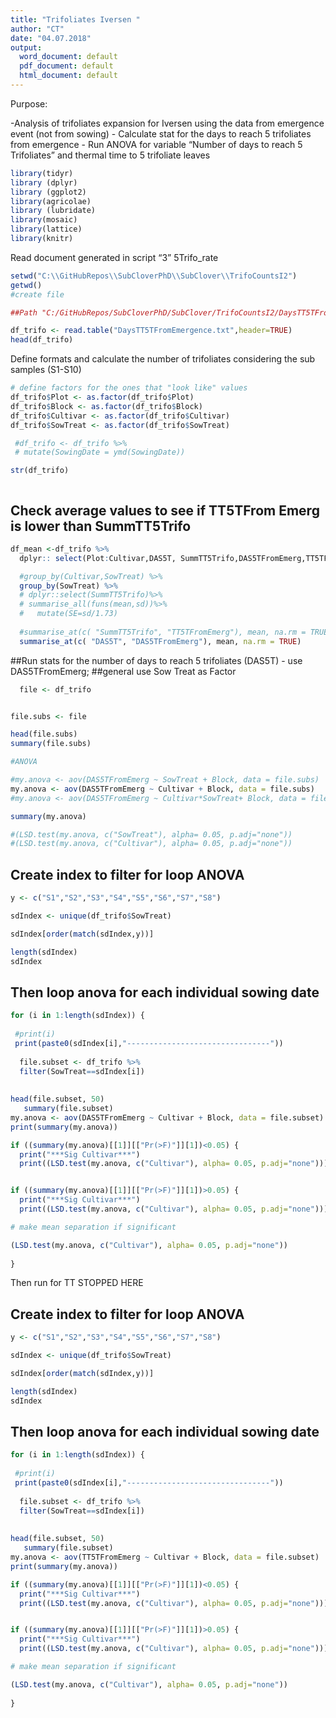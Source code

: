 ```yaml
---
title: "Trifoliates Iversen "
author: "CT"
date: "04.07.2018" 
output: 
  word_document: default
  pdf_document: default
  html_document: default
---
```


Purpose:

-Analysis of trifoliates expansion for Iversen using the data from emergence event (not from sowing) 
- Calculate stat for the days to reach 5 trifoliates from emergence 
- Run ANOVA for variable "Number of days to reach 5 Trifoliates " and thermal time to 5 trifoliate leaves  
 
```r
library(tidyr)
library (dplyr)
library (ggplot2)
library(agricolae)
library (lubridate)
library(mosaic)
library(lattice)
library(knitr)
```

Read document generated in script "3" 5Trifo_rate

```r
setwd("C:\\GitHubRepos\\SubCloverPhD\\SubClover\\TrifoCountsI2")
getwd()
#create file

##Path "C:/GitHubRepos/SubCloverPhD/SubClover/TrifoCountsI2/DaysTT5TFromEmergence.txt"

df_trifo <- read.table("DaysTT5TFromEmergence.txt",header=TRUE)
head(df_trifo)


```
Define formats and calculate the number of trifoliates considering the sub samples (S1-S10)

```r


# define factors for the ones that "look like" values
df_trifo$Plot <- as.factor(df_trifo$Plot)
df_trifo$Block <- as.factor(df_trifo$Block)
df_trifo$Cultivar <- as.factor(df_trifo$Cultivar)
df_trifo$SowTreat <- as.factor(df_trifo$SowTreat)

 #df_trifo <- df_trifo %>%
 # mutate(SowingDate = ymd(SowingDate)) 

str(df_trifo)



```

## Check average values to see if TT5TFrom Emerg is lower than SummTT5Trifo

```r

df_mean <-df_trifo %>%
  dplyr:: select(Plot:Cultivar,DAS5T, SummTT5Trifo,DAS5TFromEmerg,TT5TFromEmerg )%>%

  #group_by(Cultivar,SowTreat) %>%
  group_by(SowTreat) %>%
  # dplyr::select(SummTT5Trifo)%>%
  # summarise_all(funs(mean,sd))%>%
  #   mutate(SE=sd/1.73)
  
  #summarise_at(c( "SummTT5Trifo", "TT5TFromEmerg"), mean, na.rm = TRUE)
  summarise_at(c( "DAS5T", "DAS5TFromEmerg"), mean, na.rm = TRUE)


```



##Run stats for the number of days to reach 5 trifoliates (DAS5T) - use DAS5TFromEmerg;
##general use Sow Treat as Factor 

```r
 
  file <- df_trifo


file.subs <- file 

head(file.subs)
summary(file.subs)

#ANOVA

#my.anova <- aov(DAS5TFromEmerg ~ SowTreat + Block, data = file.subs)
my.anova <- aov(DAS5TFromEmerg ~ Cultivar + Block, data = file.subs)
#my.anova <- aov(DAS5TFromEmerg ~ Cultivar*SowTreat+ Block, data = file.subs)

summary(my.anova)

```


```r
#(LSD.test(my.anova, c("SowTreat"), alpha= 0.05, p.adj="none"))
#(LSD.test(my.anova, c("Cultivar"), alpha= 0.05, p.adj="none"))

```



## Create index to filter for loop ANOVA

```r
y <- c("S1","S2","S3","S4","S5","S6","S7","S8")

sdIndex <- unique(df_trifo$SowTreat)

sdIndex[order(match(sdIndex,y))]

length(sdIndex)
sdIndex
```
## Then loop anova for each individual sowing date 
```r
for (i in 1:length(sdIndex)) {
  
 #print(i)
 print(paste0(sdIndex[i],"--------------------------------"))
  
  file.subset <- df_trifo %>%
  filter(SowTreat==sdIndex[i])
  
 
head(file.subset, 50)
   summary(file.subset)
my.anova <- aov(DAS5TFromEmerg ~ Cultivar + Block, data = file.subset)
print(summary(my.anova))

if ((summary(my.anova)[[1]][["Pr(>F)"]][1])<0.05) {
  print("***Sig Cultivar***") 
  print((LSD.test(my.anova, c("Cultivar"), alpha= 0.05, p.adj="none"))) } 


if ((summary(my.anova)[[1]][["Pr(>F)"]][1])>0.05) {
  print("***Sig Cultivar***") 
  print((LSD.test(my.anova, c("Cultivar"), alpha= 0.05, p.adj="none"))) } 

# make mean separation if significant

(LSD.test(my.anova, c("Cultivar"), alpha= 0.05, p.adj="none"))
  
}

```

Then run for TT 
STOPPED HERE 

## Create index to filter for loop ANOVA

```r
y <- c("S1","S2","S3","S4","S5","S6","S7","S8")

sdIndex <- unique(df_trifo$SowTreat)

sdIndex[order(match(sdIndex,y))]

length(sdIndex)
sdIndex
```
## Then loop anova for each individual sowing date 
```r
for (i in 1:length(sdIndex)) {
  
 #print(i)
 print(paste0(sdIndex[i],"--------------------------------"))
  
  file.subset <- df_trifo %>%
  filter(SowTreat==sdIndex[i])
  
 
head(file.subset, 50)
   summary(file.subset)
my.anova <- aov(TT5TFromEmerg ~ Cultivar + Block, data = file.subset)
print(summary(my.anova))

if ((summary(my.anova)[[1]][["Pr(>F)"]][1])<0.05) {
  print("***Sig Cultivar***") 
  print((LSD.test(my.anova, c("Cultivar"), alpha= 0.05, p.adj="none"))) } 


if ((summary(my.anova)[[1]][["Pr(>F)"]][1])>0.05) {
  print("***Sig Cultivar***") 
  print((LSD.test(my.anova, c("Cultivar"), alpha= 0.05, p.adj="none"))) } 

# make mean separation if significant

(LSD.test(my.anova, c("Cultivar"), alpha= 0.05, p.adj="none"))
  
}

```




